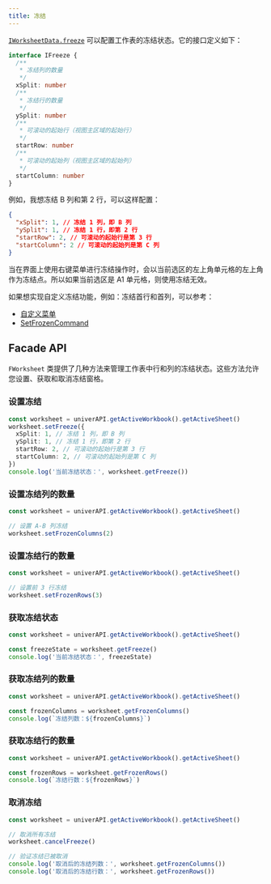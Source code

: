 ```yaml
---
title: 冻结
---
```


[`IWorksheetData.freeze`](/guides/sheets/getting-started/workbook-data#iworksheetdata) 可以配置工作表的冻结状态。它的接口定义如下：

```typescript
interface IFreeze {
  /**
   * 冻结列的数量
   */
  xSplit: number
  /**
   * 冻结行的数量
   */
  ySplit: number
  /**
   * 可滚动的起始行（视图主区域的起始行）
   */
  startRow: number
  /**
   * 可滚动的起始列（视图主区域的起始列）
   */
  startColumn: number
}
```

例如，我想冻结 B 列和第 2 行，可以这样配置：

```json
{
  "xSplit": 1, // 冻结 1 列，即 B 列
  "ySplit": 1, // 冻结 1 行，即第 2 行
  "startRow": 2, // 可滚动的起始行是第 3 行
  "startColumn": 2 // 可滚动的起始列是第 C 列
}
```

<Callout>
  当在界面上使用右键菜单进行冻结操作时，会以当前选区的左上角单元格的左上角作为冻结点。所以如果当前选区是 A1 单元格，则使用冻结无效。
</Callout>

如果想实现自定义冻结功能，例如：冻结首行和首列，可以参考：

- [自定义菜单](/en-US/guides/recipes/practices/custom-plugin)
- [SetFrozenCommand](https://github.com/dream-num/univer/blob/dev/packages/sheets/src/commands/commands/set-frozen.command.ts#L32)

## Facade API

`FWorksheet` 类提供了几种方法来管理工作表中行和列的冻结状态。这些方法允许您设置、获取和取消冻结窗格。

### 设置冻结

```typescript
const worksheet = univerAPI.getActiveWorkbook().getActiveSheet()
worksheet.setFreeze({
  xSplit: 1, // 冻结 1 列，即 B 列
  ySplit: 1, // 冻结 1 行，即第 2 行
  startRow: 2, // 可滚动的起始行是第 3 行
  startColumn: 2, // 可滚动的起始列是第 C 列
})
console.log('当前冻结状态：', worksheet.getFreeze())
```

### 设置冻结列的数量

```typescript
const worksheet = univerAPI.getActiveWorkbook().getActiveSheet()

// 设置 A-B 列冻结
worksheet.setFrozenColumns(2)
```

### 设置冻结行的数量

```typescript
const worksheet = univerAPI.getActiveWorkbook().getActiveSheet()

// 设置前 3 行冻结
worksheet.setFrozenRows(3)
```

### 获取冻结状态

```typescript
const worksheet = univerAPI.getActiveWorkbook().getActiveSheet()

const freezeState = worksheet.getFreeze()
console.log('当前冻结状态：', freezeState)
```

### 获取冻结列的数量

```typescript
const worksheet = univerAPI.getActiveWorkbook().getActiveSheet()

const frozenColumns = worksheet.getFrozenColumns()
console.log(`冻结列数：${frozenColumns}`)
```

### 获取冻结行的数量

```typescript
const worksheet = univerAPI.getActiveWorkbook().getActiveSheet()

const frozenRows = worksheet.getFrozenRows()
console.log(`冻结行数：${frozenRows}`)
```

### 取消冻结

```typescript
const worksheet = univerAPI.getActiveWorkbook().getActiveSheet()

// 取消所有冻结
worksheet.cancelFreeze()

// 验证冻结已被取消
console.log('取消后的冻结列数：', worksheet.getFrozenColumns())
console.log('取消后的冻结行数：', worksheet.getFrozenRows())
```
